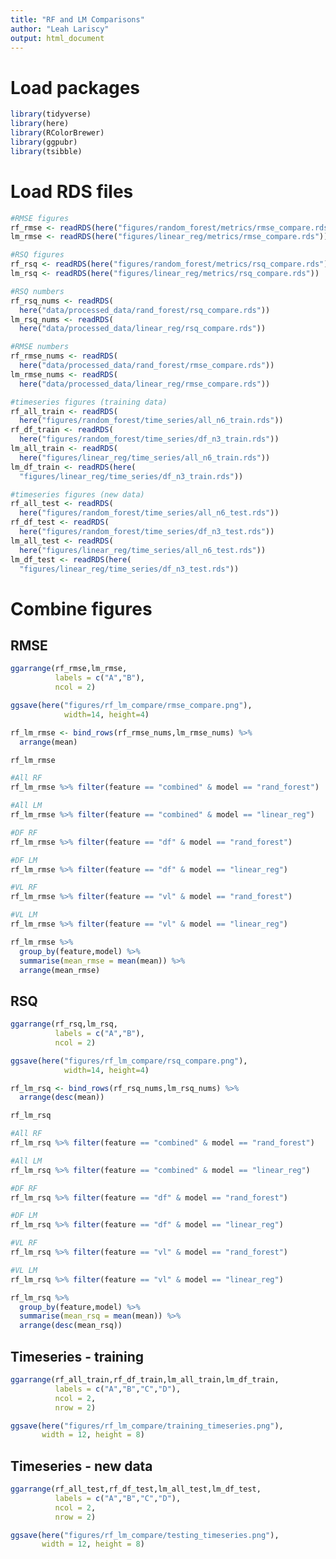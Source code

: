 ```yaml
---
title: "RF and LM Comparisons"
author: "Leah Lariscy"
output: html_document
---
```


# Load packages

```r
library(tidyverse)
library(here)
library(RColorBrewer)
library(ggpubr)
library(tsibble)
```

# Load RDS files

```r
#RMSE figures
rf_rmse <- readRDS(here("figures/random_forest/metrics/rmse_compare.rds"))
lm_rmse <- readRDS(here("figures/linear_reg/metrics/rmse_compare.rds"))

#RSQ figures
rf_rsq <- readRDS(here("figures/random_forest/metrics/rsq_compare.rds"))
lm_rsq <- readRDS(here("figures/linear_reg/metrics/rsq_compare.rds"))

#RSQ numbers
rf_rsq_nums <- readRDS(
  here("data/processed_data/rand_forest/rsq_compare.rds"))
lm_rsq_nums <- readRDS(
  here("data/processed_data/linear_reg/rsq_compare.rds"))

#RMSE numbers
rf_rmse_nums <- readRDS(
  here("data/processed_data/rand_forest/rmse_compare.rds"))
lm_rmse_nums <- readRDS(
  here("data/processed_data/linear_reg/rmse_compare.rds"))

#timeseries figures (training data)
rf_all_train <- readRDS(
  here("figures/random_forest/time_series/all_n6_train.rds"))
rf_df_train <- readRDS(
  here("figures/random_forest/time_series/df_n3_train.rds"))
lm_all_train <- readRDS(
  here("figures/linear_reg/time_series/all_n6_train.rds"))
lm_df_train <- readRDS(here(
  "figures/linear_reg/time_series/df_n3_train.rds"))

#timeseries figures (new data)
rf_all_test <- readRDS(
  here("figures/random_forest/time_series/all_n6_test.rds"))
rf_df_test <- readRDS(
  here("figures/random_forest/time_series/df_n3_test.rds"))
lm_all_test <- readRDS(
  here("figures/linear_reg/time_series/all_n6_test.rds"))
lm_df_test <- readRDS(here(
  "figures/linear_reg/time_series/df_n3_test.rds"))
```

# Combine figures

## RMSE

```r
ggarrange(rf_rmse,lm_rmse,
          labels = c("A","B"),
          ncol = 2)

ggsave(here("figures/rf_lm_compare/rmse_compare.png"),
            width=14, height=4)
```

```r
rf_lm_rmse <- bind_rows(rf_rmse_nums,lm_rmse_nums) %>% 
  arrange(mean)

rf_lm_rmse
```

```r
#All RF
rf_lm_rmse %>% filter(feature == "combined" & model == "rand_forest")

#All LM
rf_lm_rmse %>% filter(feature == "combined" & model == "linear_reg")

#DF RF
rf_lm_rmse %>% filter(feature == "df" & model == "rand_forest")

#DF LM
rf_lm_rmse %>% filter(feature == "df" & model == "linear_reg")

#VL RF
rf_lm_rmse %>% filter(feature == "vl" & model == "rand_forest")

#VL LM
rf_lm_rmse %>% filter(feature == "vl" & model == "linear_reg")
```

```r
rf_lm_rmse %>% 
  group_by(feature,model) %>% 
  summarise(mean_rmse = mean(mean)) %>% 
  arrange(mean_rmse)
```

## RSQ

```r
ggarrange(rf_rsq,lm_rsq,
          labels = c("A","B"),
          ncol = 2)

ggsave(here("figures/rf_lm_compare/rsq_compare.png"),
            width=14, height=4)
```

```r
rf_lm_rsq <- bind_rows(rf_rsq_nums,lm_rsq_nums) %>% 
  arrange(desc(mean))

rf_lm_rsq
```

```r
#All RF
rf_lm_rsq %>% filter(feature == "combined" & model == "rand_forest")

#All LM
rf_lm_rsq %>% filter(feature == "combined" & model == "linear_reg")

#DF RF
rf_lm_rsq %>% filter(feature == "df" & model == "rand_forest")

#DF LM
rf_lm_rsq %>% filter(feature == "df" & model == "linear_reg")

#VL RF
rf_lm_rsq %>% filter(feature == "vl" & model == "rand_forest")

#VL LM
rf_lm_rsq %>% filter(feature == "vl" & model == "linear_reg")
```

```r
rf_lm_rsq %>% 
  group_by(feature,model) %>% 
  summarise(mean_rsq = mean(mean)) %>% 
  arrange(desc(mean_rsq))
```

## Timeseries - training

```r
ggarrange(rf_all_train,rf_df_train,lm_all_train,lm_df_train,
          labels = c("A","B","C","D"),
          ncol = 2,
          nrow = 2)

ggsave(here("figures/rf_lm_compare/training_timeseries.png"),
       width = 12, height = 8)
```

## Timeseries - new data

```r
ggarrange(rf_all_test,rf_df_test,lm_all_test,lm_df_test,
          labels = c("A","B","C","D"),
          ncol = 2,
          nrow = 2)

ggsave(here("figures/rf_lm_compare/testing_timeseries.png"),
       width = 12, height = 8)
```
